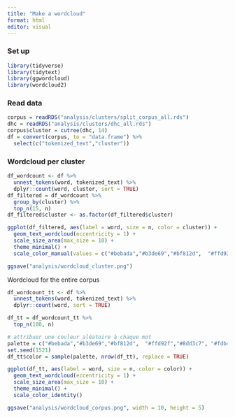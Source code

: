 ```yaml
---
title: "Make a wordcloud"
format: html
editor: visual
---
```


### Set up

```r
library(tidyverse)
library(tidytext)
library(ggwordcloud)
library(wordcloud2)
```

### Read data

```r
corpus = readRDS("analysis/clusters/split_corpus_all.rds")
dhc = readRDS("analysis/clusters/dhc_all.rds")
corpus$cluster = cutree(dhc, 14)
df = convert(corpus, to = "data.frame") %>% 
  select(c("tokenized_text","cluster"))
```

### Wordcloud per cluster

```r
df_wordcount <- df %>%
  unnest_tokens(word, tokenized_text) %>%  
  dplyr::count(word, cluster, sort = TRUE)
df_filtered = df_wordcount %>% 
  group_by(cluster) %>% 
  top_n(15, n)
df_filtered$cluster <- as.factor(df_filtered$cluster)

ggplot(df_filtered, aes(label = word, size = n, color = cluster)) +
  geom_text_wordcloud(eccentricity = 1) +
  scale_size_area(max_size = 10) +
  theme_minimal() +
  scale_color_manual(values = c("#bebada","#b3de69","#bf812d",  "#ffd92f","#8dd3c7", "#fdb462", "#adadad","#fb8072","#f7bfbe", "#80b1d3", "#bc80bd",   "#f781bf", "#9e0142", "#eac1f7"))

ggsave("analysis/wordcloud_cluster.png")
```

Wordcloud for the entire corpus

```r
df_wordcount_tt <- df %>%
  unnest_tokens(word, tokenized_text) %>%  
  dplyr::count(word, sort = TRUE)

df_tt = df_wordcount_tt %>% 
  top_n(100, n)

# attribuer une couleur aléatoire à chaque mot
palette = c("#bebada","#b3de69","#bf812d",  "#ffd92f","#8dd3c7", "#fdb462", "#adadad","#fb8072","#f7bfbe", "#80b1d3", "#bc80bd",   "#f781bf", "#9e0142", "#eac1f7")
set.seed(1521)
df_tt$color = sample(palette, nrow(df_tt), replace = TRUE)

ggplot(df_tt, aes(label = word, size = n, color = color)) +
  geom_text_wordcloud(eccentricity = 1) +
  scale_size_area(max_size = 10) +
  theme_minimal() +
  scale_color_identity()

ggsave("analysis/wordcloud_corpus.png", width = 10, height = 5)
```
